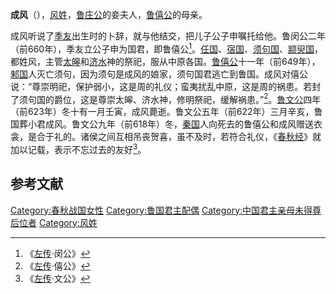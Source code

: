 {{About|春秋時期鲁庄公的妾夫人|以'''成風'''為筆名的台灣男性漫畫家|魏良成}}

{{東亞女性歷史人物
| 名稱=成风
| 身份=[[鲁僖公|鲁僖公]]的母亲
| 畫像=
| 說明=
| 姓=风
| 氏=
| 位號=
| 諡號=
| 逝世年=
| 婚年=
| 夫=[[鲁庄公|鲁庄公]]
| 子=[[鲁僖公|鲁僖公]]
|}}
'''成风'''（{{bd|？||前623年|catIdx=F}}），[[风姓|风姓]]，[[鲁庄公|鲁庄公]]的妾夫人，[[鲁僖公|鲁僖公]]的母亲。

成风听说了[[季友|季友]]出生时的卜辞，就与他结交，把儿子公子申嘱托给他。鲁闵公二年（前660年），季友立公子申为国君，即鲁僖公<ref>《[[左传|左传]]·闵公》</ref>。[[任国|任国]]、[[宿国|宿国]]、[[须句国|须句国]]、[[颛臾国|颛臾国]]，都姓风，主管[[太皞|太皞]]和[[济水|济水]]神的祭祀，服从中原各国。[[鲁僖公|鲁僖公]]十一年（前649年），[[邾国|邾国]]人灭亡须句，因为须句是成风的娘家，须句国君逃亡到鲁国。成风对僖公说：“尊崇明祀，保护弱小，这是周的礼仪；蛮夷扰乱中原，这是周的祸患。若封了须句国的爵位，这是尊崇太皞、济水神，修明祭祀，缓解祸患。”<ref>《[[左传|左传]]·僖公》</ref>。[[鲁文公|鲁文公]]四年（前623年）冬十有一月壬寅，成风薨逝。鲁文公五年（前622年）三月辛亥，鲁国葬小君成风。鲁文公九年（前618年）冬，[[秦国|秦国]]人向死去的鲁僖公和成风赠送衣衾，是合于礼的。诸侯之间互相吊丧贺喜，虽不及时，若符合礼仪，《[[春秋经|春秋经]]》就加以记载，表示不忘过去的友好<ref>《[[左传|左传]]·文公》</ref>。

==参考文献==
{{Reflist|2}}

[[Category:春秋战国女性|Category:春秋战国女性]]
[[Category:鲁国君主配偶|Category:鲁国君主配偶]]
[[Category:中国君主亲母未得尊后位者|Category:中国君主亲母未得尊后位者]]
[[Category:风姓|Category:风姓]]